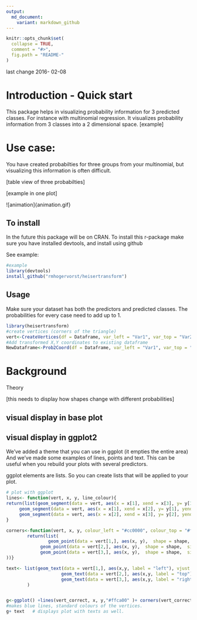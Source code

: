 ```yaml
---
output:
  md_document:
    variant: markdown_github
---
```


<!-- README.md is generated from README.Rmd. Please edit that file -->

```r
knitr::opts_chunk$set(
  collapse = TRUE,
  comment = "#>",
  fig.path = "README-"
)
```

last change 2016- 02-08

# Introduction - Quick start
This package helps in visualizing probability information for 3 predicted classes.
For instance with multinomial regression. 
It visualizes probability information from 3 classes into a 2 dimensional space.
[example]

# Use case:
You have created probabilties for three groups from your multinomial, 
but visualizing this information is often difficult.

[table view of three probabilties]

[example in one plot]

![animation]{animation.gif}

## To install
In the future this package will be on CRAN. 
To install this r-package make sure you have installed devtools, and install 
using github

See example:

```r
#example
library(devtools)
install_github("rmhogervorst/heisertransform")
```


## Usage
Make sure your dataset has both the predictors and predicted classes. 
The probabilities for every case need to add up to 1. 

```r
library(heisertransform)
#create vertices (corners of the triangle)
vert<-CreateVertices(df = Dataframe, var_left = "Var1", var_top = "Var2",var_right = "Var3", verticeName = T)
#Add transformed X,Y coordinates to existing dataframe
NewDataframe<-Prob2Coord(df = Dataframe, var_left = "Var1", var_top = "Var2",var_right = "Var3", append = T)

```

# Background 
Theory

[this needs to display how shapes change with different probabilities]

## visual display in base plot


## visual display in ggplot2
We've added a theme that you can use in ggplot (it empties the entire area)
And we've made some examples of lines, points and text.
This can be useful when you rebuild your plots with several predictors.

ggplot elements are lists. So you can create lists that will be applied to your plot.

```r
# plot with ggplot
lines<- function(vert, x, y, line_colour){
return(list(geom_segment(data = vert, aes(x = x[1], xend = x[3], y= y[1], yend= y[3]), colour = line_colour ), #left 2 right
     geom_segment(data = vert, aes(x = x[1], xend = x[2], y= y[1], yend= y[2]), colour = line_colour ), #left to up
     geom_segment(data = vert, aes(x = x[2], xend = x[3], y= y[2], yend= y[3]), colour = line_colour )) )#right to up
}

corners<-function(vert, x, y, colour_left = "#cc0000", colour_top = "#ffca00", colour_right = "#00b300", shape = 17, size = 5, stroke = 2){
        return(list(
                geom_point(data = vert[1,], aes(x, y),  shape = shape,  size = size, stroke = stroke, colour = colour_left),
             geom_point(data = vert[2,], aes(x, y),  shape = shape,  size = size, stroke = stroke, colour = colour_top),
             geom_point(data = vert[3,], aes(x, y),  shape = shape,  size = size, stroke = stroke, colour = colour_right)
))}

text<- list(geom_text(data = vert[1,], aes(x,y, label = "left"), vjust =1.5, hjust = 0, colour = "#cc0000") ,
                     geom_text(data = vert[2,], aes(x,y, label = "top"), vjust =0, hjust = 1.5, colour = "#ffca00") ,
                     geom_text(data = vert[3,], aes(x,y, label = "right"), vjust =1.5, hjust = 1, colour = "#00b300")
        )


g<-ggplot() +lines(vert_correct, x, y,"#ffca00" )+ corners(vert_correct, x, y, size = 10)
#makes blue lines, standard colours of the vertices.
g+ text   # displays plot with texts as well.
```

